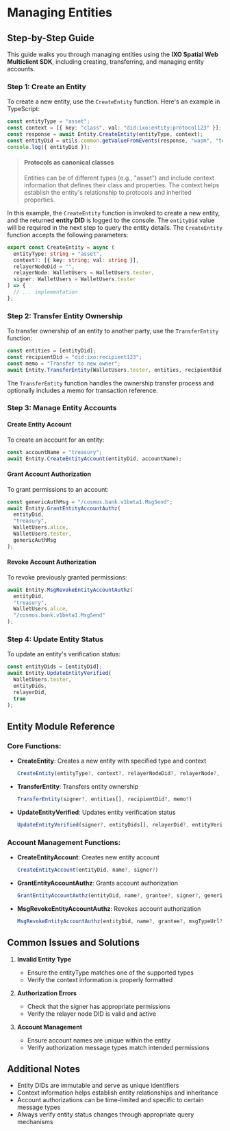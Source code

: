 # Managing Entities

## Step-by-Step Guide

This guide walks you through managing entities using the **IXO Spatial Web Multiclient SDK**, including creating, transferring, and managing entity accounts.

### Step 1: Create an Entity

To create a new entity, use the `CreateEntity` function. Here's an example in TypeScript:

```typescript
const entityType = "asset";
const context = [{ key: "class", val: "did:ixo:entity:protocol123" }];
const response = await Entity.CreateEntity(entityType, context);
const entityDid = utils.common.getValueFromEvents(response, "wasm", "token_id");
console.log({ entityDid });
```

<!-- theme: info -->

> #### Protocols as canonical classes
>
> Entities can be of different types (e.g., "asset") and include context information that defines their class and properties. The context helps establish the entity's relationship to protocols and inherited properties.

In this example, the `CreateEntity` function is invoked to create a new entity, and the returned **entity DID** is logged to 
the console. The `entityDid` value will be required in the next step to query the entity details.
The `CreateEntity` function accepts the following parameters:

```typescript
export const CreateEntity = async (
  entityType: string = "asset",
  context?: [{ key: string; val: string }],
  relayerNodeDid = "",
  relayerNode: WalletUsers = WalletUsers.tester,
  signer: WalletUsers = WalletUsers.tester
) => {
  // ... implementation
};
```

### Step 2: Transfer Entity Ownership

To transfer ownership of an entity to another party, use the `TransferEntity` function:

```typescript
const entities = [entityDid];
const recipientDid = "did:ixo:recipient123";
const memo = "Transfer to new owner";
await Entity.TransferEntity(WalletUsers.tester, entities, recipientDid, memo);
```

The `TransferEntity` function handles the ownership transfer process and optionally includes a memo for transaction reference.

### Step 3: Manage Entity Accounts

#### Create Entity Account
To create an account for an entity:

```typescript
const accountName = "treasury";
await Entity.CreateEntityAccount(entityDid, accountName);
```

#### Grant Account Authorization
To grant permissions to an account:

```typescript
const genericAuthMsg = "/cosmos.bank.v1beta1.MsgSend";
await Entity.GrantEntityAccountAuthz(
  entityDid,
  "treasury",
  WalletUsers.alice,
  WalletUsers.tester,
  genericAuthMsg
);
```

#### Revoke Account Authorization
To revoke previously granted permissions:

```typescript
await Entity.MsgRevokeEntityAccountAuthz(
  entityDid,
  "treasury",
  WalletUsers.alice,
  "/cosmos.bank.v1beta1.MsgSend"
);
```

### Step 4: Update Entity Status

To update an entity's verification status:

```typescript
const entityDids = [entityDid];
await Entity.UpdateEntityVerified(
  WalletUsers.tester,
  entityDids,
  relayerDid,
  true
);
```

## Entity Module Reference

### Core Functions:

- **CreateEntity**: Creates a new entity with specified type and context
  ```typescript
  CreateEntity(entityType?, context?, relayerNodeDid?, relayerNode?, signer?)
  ```

- **TransferEntity**: Transfers entity ownership
  ```typescript
  TransferEntity(signer?, entities[], recipientDid?, memo?)
  ```

- **UpdateEntityVerified**: Updates entity verification status
  ```typescript
  UpdateEntityVerified(signer?, entityDids[], relayerDid?, entityVerified?)
  ```

### Account Management Functions:

- **CreateEntityAccount**: Creates new entity account
  ```typescript
  CreateEntityAccount(entityDid, name?, signer?)
  ```

- **GrantEntityAccountAuthz**: Grants account authorization
  ```typescript
  GrantEntityAccountAuthz(entityDid, name?, grantee?, signer?, genericAuthMsg?)
  ```

- **MsgRevokeEntityAccountAuthz**: Revokes account authorization
  ```typescript
  MsgRevokeEntityAccountAuthz(entityDid, name?, grantee?, msgTypeUrl?, signer?)
  ```

## Common Issues and Solutions

1. **Invalid Entity Type**
   - Ensure the entityType matches one of the supported types
   - Verify the context information is properly formatted

2. **Authorization Errors**
   - Check that the signer has appropriate permissions
   - Verify the relayer node DID is valid and active

3. **Account Management**
   - Ensure account names are unique within the entity
   - Verify authorization message types match intended permissions

## Additional Notes

- Entity DIDs are immutable and serve as unique identifiers
- Context information helps establish entity relationships and inheritance
- Account authorizations can be time-limited and specific to certain message types
- Always verify entity status changes through appropriate query mechanisms